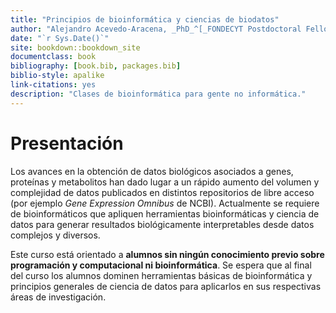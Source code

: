 ```yaml
--- 
title: "Principios de bioinformática y ciencias de biodatos"
author: "Alejandro Acevedo-Aracena, _PhD_^[_FONDECYT Postdoctoral Fellow_, Universidad de Chile, deepen.data@gmail.com]; Manuel Muñoz-González^[_Pregrado_, Universidad de Chile]"
date: "`r Sys.Date()`"
site: bookdown::bookdown_site
documentclass: book
bibliography: [book.bib, packages.bib]
biblio-style: apalike
link-citations: yes
description: "Clases de bioinformática para gente no informática."
---
```


# Presentación

Los avances en la obtención de datos biológicos asociados a genes, proteínas y 
metabolitos han dado lugar a un rápido aumento del volumen y complejidad de 
datos publicados en distintos repositorios de libre acceso 
(por ejemplo _Gene Expression Omnibus_ de NCBI).
Actualmente se requiere de bioinformáticos que apliquen herramientas 
bioinformáticas y ciencia de datos para generar resultados biológicamente 
interpretables desde datos complejos y diversos.

Este curso está orientado a **alumnos sin ningún conocimiento
previo sobre programación y computacional ni bioinformática**. Se
espera que al final del curso los alumnos dominen herramientas
básicas de bioinformática y principios generales de ciencia de datos
para aplicarlos en sus respectivas áreas de investigación.

